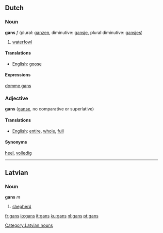 ==Dutch==
===Noun===
'''gans''' ''f'' (plural: [[ganzen]], diminutive: [[gansje]], plural diminutive: [[gansjes]])

# [[waterfowl]]

====Translations====
*[[English]]: [[goose]]

====Expressions====
[[domme gans]]


===Adjective===
'''gans''' ([[ganse]], no comparative or superlative)

====Translations====
*[[English]]: [[entire]], [[whole]], [[full]]

====Synonyms====
[[heel]], [[volledig]]

----

==Latvian==
===Noun===
'''gans''' ''m''

# [[shepherd]]

[[Category:Latvian nouns]]

[[fr:gans]]
[[io:gans]]
[[it:gans]]
[[ku:gans]]
[[nl:gans]]
[[pt:gans]]